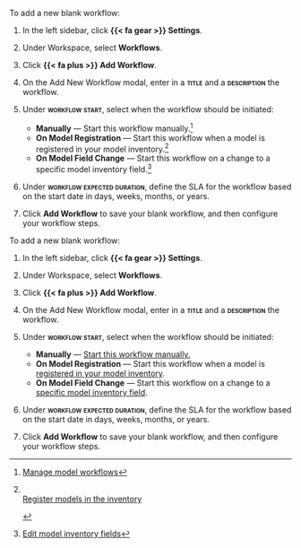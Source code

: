 :::: {.content-visible unless-format="revealjs"}
To add a new blank workflow:

1. In the left sidebar, click **{{< fa gear >}} Settings**.

1. Under Workspace, select **Workflows**.

1. Click **{{< fa plus >}} Add Workflow**.

1. On the Add New Workflow modal, enter in a **[title]{.smallcaps}** and a **[description]{.smallcaps}** the workflow.

1. Under **[workflow start]{.smallcaps}**, select when the workflow should be initiated:

    - **Manually** — Start this workflow manually.^[[Manage model workflows](/guide/model-workflows/manage-model-workflows.qmd#initiate-model-workflows)]
    - **On Model Registration** — Start this workflow when a model is registered in your model inventory.[^longnote]
    - **On Model Field Change** — Start this workflow on a change to a specific model inventory field.^[[Edit model inventory fields](/guide/model-inventory/edit-model-inventory-fields.qmd)]

1. Under **[workflow expected duration]{.smallcaps}**, define the SLA for the workflow based on the start date in days, weeks, months, or years.

1. Click **Add Workflow** to save your blank workflow, and then configure your workflow steps.

[^longnote]:

    ::: {.callout title="Please note that only one workflow can be configured to initiate on model registration."}
    <br>
    [Register models in the inventory](/guide/model-inventory/register-models-in-inventory.qmd)

    :::

::::


:::: {.content-hidden unless-format="revealjs"}
To add a new blank workflow:

1. In the left sidebar, click **{{< fa gear >}} Settings**.

1. Under Workspace, select **Workflows**.

1. Click **{{< fa plus >}} Add Workflow**.

1. On the Add New Workflow modal, enter in a **[title]{.smallcaps}** and a **[description]{.smallcaps}** the workflow.

1. Under **[workflow start]{.smallcaps}**, select when the workflow should be initiated:

    - **Manually** — [Start this workflow manually.](/guide/model-workflows/manage-model-workflows.qmd#initiate-model-workflows)
    - **On Model Registration** — Start this workflow when a model is [registered in your model inventory]((/guide/model-inventory/register-models-in-inventory.qmd)).
    - **On Model Field Change** — Start this workflow on a change to a [specific model inventory field]((/guide/model-inventory/edit-model-inventory-fields.qmd)).

1. Under **[workflow expected duration]{.smallcaps}**, define the SLA for the workflow based on the start date in days, weeks, months, or years.

1. Click **Add Workflow** to save your blank workflow, and then configure your workflow steps.

::::